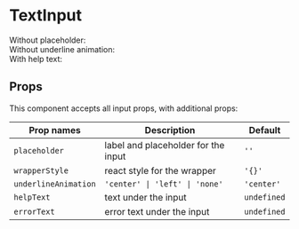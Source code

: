 

<Meta title="form/input/TextInput" component={TextInput} />

# TextInput

<Preview>
  <Story name="TextInput">
    <div>
      <TextInput placeholder="username" />
      <div className="flex-row align-items-baseline">
        <div className="flex-1">Without placeholder:</div>
        <TextInput wrapperStyle={{flex: 2}} underlineAnimation="left" />
      </div>
      <div className="flex-row align-items-baseline">
        <div className="flex-1">Without underline animation:</div>
        <TextInput wrapperStyle={{flex: 2}} underlineAnimation="none" />
      </div>
      <div className="flex-row align-items-baseline">
        <div className="flex-1">With help text:</div>
        <TextInput wrapperStyle={{flex: 2}} helpText="You can add some text to help user fill the input" />
      </div>
    </div>
  </Story>
</Preview>

<Props of={UnthemedTextInput} />

## Props

This component accepts all input props, with additional props:

| Prop names                      | Description                                       | Default                |
| ------------------------------- | ------------------------------------------------- | ---------------------- |
| <code>placeholder</code>        | label and placeholder for the input               | <code>''</code>        |
| <code>wrapperStyle</code>       | react style for the wrapper                       | <code>'{}'</code>      |
| <code>underlineAnimation</code> | <code>'center' &#124; 'left' &#124; 'none'</code> | <code>'center'</code>  |
| <code>helpText</code>           | text under the input                              | <code>undefined</code> |
| <code>errorText</code>          | error text under the input                        | <code>undefined</code> |

